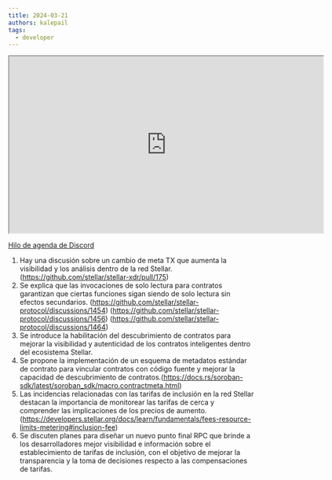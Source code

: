 ```yaml
---
title: 2024-03-21
authors: kalepail
tags:
  - developer
---
```


<iframe
  src="https://drive.google.com/file/d/1vSkQFbdg80548ShpjOpyD9scnQjebkQi/preview"
  width="640"
  height="360"
  allow="autoplay"
></iframe>

[Hilo de agenda de Discord](https://discord.com/channels/897514728459468821/1219381314931917000)

1. Hay una discusión sobre un cambio de meta TX que aumenta la visibilidad y los análisis dentro de la red Stellar. (https://github.com/stellar/stellar-xdr/pull/175)
2. Se explica que las invocaciones de solo lectura para contratos garantizan que ciertas funciones sigan siendo de solo lectura sin efectos secundarios. (https://github.com/stellar/stellar-protocol/discussions/1454) (https://github.com/stellar/stellar-protocol/discussions/1456) (https://github.com/stellar/stellar-protocol/discussions/1464)
3. Se introduce la habilitación del descubrimiento de contratos para mejorar la visibilidad y autenticidad de los contratos inteligentes dentro del ecosistema Stellar.
4. Se propone la implementación de un esquema de metadatos estándar de contrato para vincular contratos con código fuente y mejorar la capacidad de descubrimiento de contratos.(https://docs.rs/soroban-sdk/latest/soroban_sdk/macro.contractmeta.html)
5. Las incidencias relacionadas con las tarifas de inclusión en la red Stellar destacan la importancia de monitorear las tarifas de cerca y comprender las implicaciones de los precios de aumento. (https://developers.stellar.org/docs/learn/fundamentals/fees-resource-limits-metering#inclusion-fee)
6. Se discuten planes para diseñar un nuevo punto final RPC que brinde a los desarrolladores mejor visibilidad e información sobre el establecimiento de tarifas de inclusión, con el objetivo de mejorar la transparencia y la toma de decisiones respecto a las compensaciones de tarifas.
